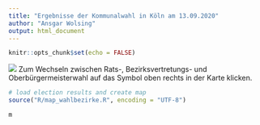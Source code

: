 ```yaml
---
title: "Ergebnisse der Kommunalwahl in Köln am 13.09.2020"
author: "Ansgar Wolsing"
output: html_document
---
```


```r
knitr::opts_chunk$set(echo = FALSE)
```


![](input/icon_leaflet_choose_map.png)
Zum Wechseln zwischen Rats-, Bezirksvertretungs- und Oberbürgermeisterwahl auf das Symbol oben rechts in der Karte klicken. 


```r
# load election results and create map
source("R/map_wahlbezirke.R", encoding = "UTF-8")
```




```r
m
```

